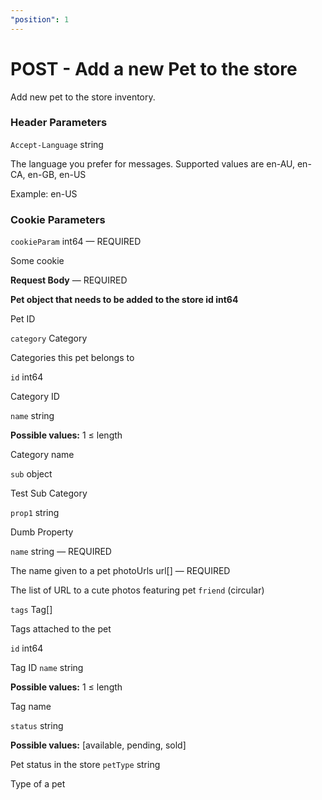 ```yaml
---
"position": 1
---
```


# POST - Add a new Pet to the store

Add new pet to the store inventory.

### Header Parameters

`Accept-Language` string

The language you prefer for messages. Supported values are en-AU, en-CA, en-GB, en-US

Example: en-US

### Cookie Parameters

`cookieParam` int64 — REQUIRED

Some cookie

**Request Body** — REQUIRED

**Pet object that needs to be added to the store
id int64**

Pet ID

`category` Category

Categories this pet belongs to

`id` int64

Category ID

`name` string

**Possible values:** 1 ≤ length

Category name

`sub` object

Test Sub Category

`prop1` string

Dumb Property

`name` string — REQUIRED

The name given to a pet
photoUrls url[] — REQUIRED

The list of URL to a cute photos featuring pet
`friend` (circular)

`tags` Tag[]

Tags attached to the pet

`id` int64

Tag ID
`name` string

**Possible values:** 1 ≤ length

Tag name

`status` string

**Possible values:** [available, pending, sold]

Pet status in the store
`petType` string

Type of a pet
